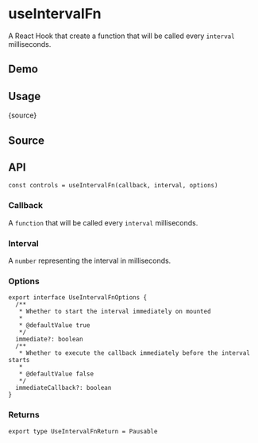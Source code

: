 # useIntervalFn


<HooksType category="Animation" pausable />

A React Hook that create a function that will be called every `interval` milliseconds.

## Demo


<App />

## Usage


<RawCode>{source}</RawCode>

## Source


<Source />

## API

```tsx
const controls = useIntervalFn(callback, interval, options)
```

### Callback

A `function` that will be called every `interval` milliseconds.

### Interval

A `number` representing the interval in milliseconds.

### Options

```tsx
export interface UseIntervalFnOptions {
  /**
   * Whether to start the interval immediately on mounted
   *
   * @defaultValue true
   */
  immediate?: boolean
  /**
   * Whether to execute the callback immediately before the interval starts
   *
   * @defaultValue false
   */
  immediateCallback?: boolean
}
```

### Returns


<Tip type="pausable" />

```tsx
export type UseIntervalFnReturn = Pausable
```
